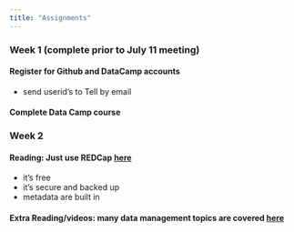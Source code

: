```yaml
---
title: "Assignments"
---
```


### Week 1 (complete prior to July 11 meeting)

#### Register for Github and DataCamp accounts

- send userid's to Tell by email

#### Complete Data Camp course



### Week 2

#### Reading: Just use REDCap [here](http://www.ucdenver.edu/research/CCTSI/programs-services/informatics/Documents/Managing-Research-Data.pdf)

- it's free
- it's secure and backed up
- metadata are built in

#### Extra Reading/videos: many data management topics are covered [here](http://www.ucdenver.edu/research/CCTSI/programs-services/informatics/Pages/Informatics-Seminar-Learning-Tools-Archive.aspx)


<br>

